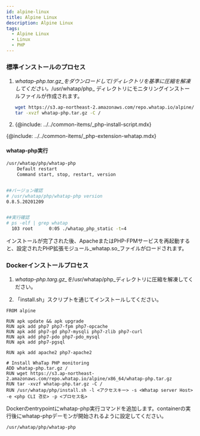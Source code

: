 ```yaml
---
id: alpine-linux
title: Alpine Linux
description: Alpine Linux
tags:
  - Alpine Linux
  - Linux
  - PHP
---
```


<!-- 전체적으로 구조 다시 잡아야 함 -->

<!-- / 디렉터리 기준? -->

### 標準インストールのプロセス

1.  _whatap-php.tar.gz_をダウンロードして_/_ディレクトリを基準に圧縮を解凍してください。_/usr/whatap/php_ ディレクトリにモニタリングインストールファイルが作成されます。

    ```bash title=SH
    wget https://s3.ap-northeast-2.amazonaws.com/repo.whatap.io/alpine/x86_64/whatap-php.tar.gz
    tar -xvzf whatap-php.tar.gz -C /
    ```
2.  {@include: ../../common-items/_php-install-script.mdx}

{@include: ../../common-items/_php-extension-whatap.mdx} 

<!-- 
php 확장 모듈 내용 
-->

#### whatap-php実行

```bash title=SH
/usr/whatap/php/whatap-php
    Default restart
    Command start, stop, restart, version


##バージョン確認
# /usr/whatap/php/whatap-php version
0.8.5.20201209


##実行確認
# ps -elf | grep whatap
  103 root      0:05 ./whatap_php_static -t=4
```

インストールが完了された後、ApacheまたはPHP-FPMサービスを再起動すると、設定されたPHP拡張モジュール_whatap.so_ファイルがロードされます。

### Dockerインストールプロセス

1.  _whatap-php.targ.gz_を_/usr/whatap/php_ディレクトリに圧縮を解凍してください。 

2.  「install.sh」スクリプトを通じてインストールしてください。

```docker title=SH
FROM alpine

RUN apk update && apk upgrade
RUN apk add php7 php7-fpm php7-opcache
RUN apk add php7-gd php7-mysqli php7-zlib php7-curl
RUN apk add php7-pdo php7-pdo_mysql
RUN apk add php7-pgsql

RUN apk add apache2 php7-apache2

# Install WhaTap PHP monitoring
ADD whatap-php.tar.gz /
RUN wget https://s3.ap-northeast-2.amazonaws.com/repo.whatap.io/alpine/x86_64/whatap-php.tar.gz
RUN tar -xvzf whatap-php.tar.gz -C /
RUN /usr/whatap/php/install.sh -l <アクセスキー> -s <Whatap server Host> -e <php CLI 경로> -p <プロセス名>
```

Dockerのentrypointにwhatap-php実行コマンドを追加します。containerの実行後にwhatap-phpデーモンが開始されるように設定してください。

```bash title=SH
/usr/whatap/php/whatap-php
```
